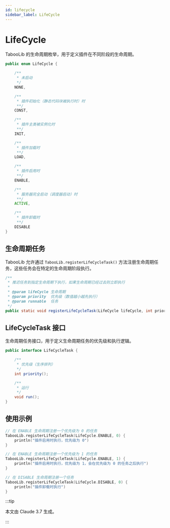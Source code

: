 ```yaml
---
id: lifecycle
sidebar_label: LifeCycle
---
```


# LifeCycle

TabooLib 的生命周期枚举，用于定义插件在不同阶段的生命周期。

```java
public enum LifeCycle {

    /**
     * 未启动
     */
    NONE,

    /**
     * 插件初始化（静态代码块被执行时）时
     **/
    CONST,

    /**
     * 插件主类被实例化时
     **/
    INIT,

    /**
     * 插件加载时
     **/
    LOAD,

    /**
     * 插件启用时
     **/
    ENABLE,

    /**
     * 服务器完全启动（调度器启动）时
     **/
    ACTIVE,

    /**
     * 插件卸载时
     **/
    DISABLE
}
```

## 生命周期任务

TabooLib 允许通过 `TabooLib.registerLifeCycleTask()` 方法注册生命周期任务，这些任务会在特定的生命周期阶段执行。

```java
/**
 * 推迟任务到指定生命周期下执行，如果生命周期已经过去则立即执行
 *
 * @param lifeCycle 生命周期
 * @param priority  优先级（数值越小越先执行）
 * @param runnable  任务
 */
public static void registerLifeCycleTask(LifeCycle lifeCycle, int priority, Runnable runnable)
```

## LifeCycleTask 接口

生命周期任务接口，用于定义生命周期任务的优先级和执行逻辑。

```java
public interface LifeCycleTask {

    /**
     * 优先级（生序排列）
     */
    int priority();

    /**
     * 运行
     */
    void run();
}
```

## 使用示例

```kotlin
// 在 ENABLE 生命周期注册一个优先级为 0 的任务
TabooLib.registerLifeCycleTask(LifeCycle.ENABLE, 0) {
    println("插件启用时执行，优先级为 0")
}

// 在 ENABLE 生命周期注册一个优先级为 1 的任务
TabooLib.registerLifeCycleTask(LifeCycle.ENABLE, 1) {
    println("插件启用时执行，优先级为 1，会在优先级为 0 的任务之后执行")
}

// 在 DISABLE 生命周期注册一个任务
TabooLib.registerLifeCycleTask(LifeCycle.DISABLE, 0) {
    println("插件卸载时执行")
}
```

:::tip

本文由 Claude 3.7 生成。

:::